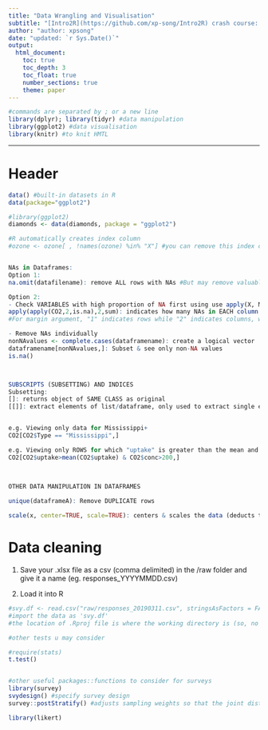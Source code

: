 ```yaml
---
title: "Data Wrangling and Visualisation"
subtitle: "[Intro2R](https://github.com/xp-song/Intro2R) crash course: Session 2 of 2"
author: "author: xpsong"
date: "updated: `r Sys.Date()`"
output:
  html_document:
    toc: true
    toc_depth: 3
    toc_float: true
    number_sections: true
    theme: paper
---
```


```r
#commands are separated by ; or a new line
library(dplyr); library(tidyr) #data manipulation
library(ggplot2) #data visualisation 
library(knitr) #to knit HMTL
```

---

# Header

```r
data() #built-in datasets in R
data(package="ggplot2")

#library(ggplot2)
diamonds <- data(diamonds, package = "ggplot2")
```

```r
#R automatically creates index column
#ozone <- ozone[ , !names(ozone) %in% "X"] #you can remove this index column


NAs in Dataframes:
Option 1:
na.omit(datafilename): remove ALL rows with NAs #But may remove valuable info!

Option 2:
- Check VARIABLES with high proportion of NA first using use apply(X, MARGIN, FUN, ...)+
apply(apply(CO2,2,is.na),2,sum): indicates how many NAs in EACH column (a NESTED apply function)
#For margin argument, "1" indicates rows while "2" indicates columns, while c(1,2) indicates both - this specifies the grouping.

- Remove NAs individually
nonNAvalues <- complete.cases(dataframename): create a logical vector
dataframename[nonNAvalues,]: Subset & see only non-NA values
is.na()



SUBSCRIPTS (SUBSETTING) AND INDICES
Subsetting:
[]: returns object of SAME CLASS as original
[[]]: extract elements of list/dataframe, only used to extract single element, class of object will not necessarily be the same #similar to $


e.g. Viewing only data for Mississippi+
CO2[CO2$Type == "Mississippi",]

e.g. Viewing only ROWS for which "uptake" is greater than the mean and "conc" is greater than 200+
CO2[CO2$uptake>mean(CO2$uptake) & CO2$conc>200,]

  
  
OTHER DATA MANIPULATION IN DATAFRAMES

unique(dataframeA): Remove DUPLICATE rows

scale(x, center=TRUE, scale=TRUE): centers & scales the data (deducts the mean per column, divides by standard deviation)

```


# Data cleaning

1) Save your .xlsx file as a csv (comma delimited) in the /raw folder and give it a name (eg. responses_YYYYMMDD.csv)

2) Load it into R

```r
#svy.df <- read.csv("raw/responses_20190311.csv", stringsAsFactors = FALSE, check.names=FALSE) 
#import the data as 'svy.df'
#the location of .Rproj file is where the working directory is (so, no need to type the entire file path)
```



```r
#other tests u may consider

#require(stats)
t.test()


#other useful packages::functions to consider for surveys
library(survey)
svydesign() #specify survey design
survey::postStratify() #adjusts sampling weights so that the joint distribution of a set of post-stratifying variables matches the known population joint distribution. 

library(likert)

```







